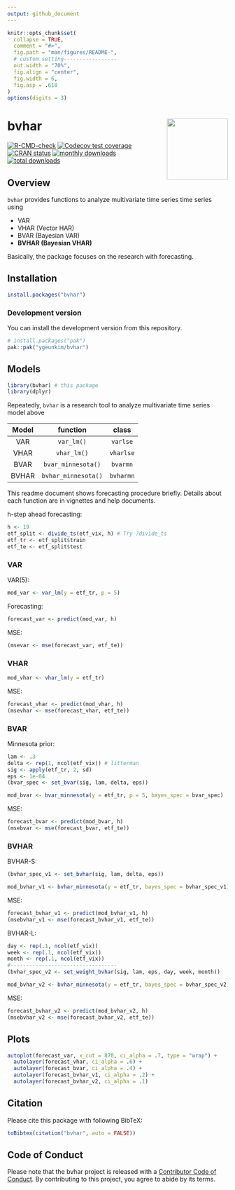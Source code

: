 ```yaml
---
output: github_document
---
```


<!-- README.md is generated from README.Rmd. Please edit that file -->

```r
knitr::opts_chunk$set(
  collapse = TRUE,
  comment = "#>",
  fig.path = "man/figures/README-",
  # custom setting-----------------
  out.width = "70%",
  fig.align = "center",
  fig.width = 6,
  fig.asp = .618
)
options(digits = 3)
```

# bvhar <img src='man/figures/logo.png' align="right" height="139" />

<!-- badges: start -->
[![R-CMD-check](https://github.com/ygeunkim/bvhar/workflows/R-CMD-check/badge.svg)](https://github.com/ygeunkim/bvhar/actions)
[![Codecov test coverage](https://codecov.io/gh/ygeunkim/bvhar/graph/badge.svg)](https://app.codecov.io/gh/ygeunkim/bvhar)
[![CRAN status](https://www.r-pkg.org/badges/version/bvhar)](https://CRAN.R-project.org/package=bvhar)
[![monthly downloads](https://cranlogs.r-pkg.org/badges/last-month/bvhar?color=blue)](https://cran.r-project.org/package=bvhar)
[![total downloads](https://cranlogs.r-pkg.org/badges/grand-total/bvhar?color=blue)](https://cran.r-project.org/package=bvhar)
<!-- badges: end -->

## Overview

`bvhar` provides functions to analyze multivariate time series time series using

- VAR
- VHAR (Vector HAR)
- BVAR (Bayesian VAR)
- **BVHAR (Bayesian VHAR)**

Basically, the package focuses on the research with forecasting.

## Installation

```r
install.packages("bvhar")
```

### Development version

You can install the development version from this repository.

```r
# install.packages("pak")
pak::pak("ygeunkim/bvhar")
```

## Models

```r
library(bvhar) # this package
library(dplyr)
```

Repeatedly, `bvhar` is a research tool to analyze multivariate time series model above

| Model | function | class |  
|:-----:|:--------:|:--:|  
| VAR | `var_lm()` | `varlse` |  
| VHAR | `vhar_lm()` | `vharlse` |  
| BVAR | `bvar_minnesota()` | `bvarmn` |  
| BVHAR | `bvhar_minnesota()` | `bvharmn` |  

This readme document shows forecasting procedure briefly.
Details about each function are in vignettes and help documents.

h-step ahead forecasting:

```r
h <- 19
etf_split <- divide_ts(etf_vix, h) # Try ?divide_ts
etf_tr <- etf_split$train
etf_te <- etf_split$test
```

### VAR

VAR(5):

```r
mod_var <- var_lm(y = etf_tr, p = 5)
```

Forecasting:

```r
forecast_var <- predict(mod_var, h)
```

MSE:

```r
(msevar <- mse(forecast_var, etf_te))
```

### VHAR

```r
mod_vhar <- vhar_lm(y = etf_tr)
```

MSE:

```r
forecast_vhar <- predict(mod_vhar, h)
(msevhar <- mse(forecast_vhar, etf_te))
```

### BVAR

Minnesota prior:

```r
lam <- .3
delta <- rep(1, ncol(etf_vix)) # litterman
sig <- apply(etf_tr, 2, sd)
eps <- 1e-04
(bvar_spec <- set_bvar(sig, lam, delta, eps))
```

```r
mod_bvar <- bvar_minnesota(y = etf_tr, p = 5, bayes_spec = bvar_spec)
```

MSE:

```r
forecast_bvar <- predict(mod_bvar, h)
(msebvar <- mse(forecast_bvar, etf_te))
```

### BVHAR

BVHAR-S:

```r
(bvhar_spec_v1 <- set_bvhar(sig, lam, delta, eps))
```

```r
mod_bvhar_v1 <- bvhar_minnesota(y = etf_tr, bayes_spec = bvhar_spec_v1)
```

MSE:

```r
forecast_bvhar_v1 <- predict(mod_bvhar_v1, h)
(msebvhar_v1 <- mse(forecast_bvhar_v1, etf_te))
```

BVHAR-L:

```r
day <- rep(.1, ncol(etf_vix))
week <- rep(.1, ncol(etf_vix))
month <- rep(.1, ncol(etf_vix))
#----------------------------------
(bvhar_spec_v2 <- set_weight_bvhar(sig, lam, eps, day, week, month))
```

```r
mod_bvhar_v2 <- bvhar_minnesota(y = etf_tr, bayes_spec = bvhar_spec_v2)
```

MSE:

```r
forecast_bvhar_v2 <- predict(mod_bvhar_v2, h)
(msebvhar_v2 <- mse(forecast_bvhar_v2, etf_te))
```

## Plots

```r
autoplot(forecast_var, x_cut = 870, ci_alpha = .7, type = "wrap") +
  autolayer(forecast_vhar, ci_alpha = .6) +
  autolayer(forecast_bvar, ci_alpha = .4) +
  autolayer(forecast_bvhar_v1, ci_alpha = .2) +
  autolayer(forecast_bvhar_v2, ci_alpha = .1)
```

## Citation

Please cite this package with following BibTeX:

```r
toBibtex(citation("bvhar", auto = FALSE))
```

## Code of Conduct
  
  Please note that the bvhar project is released with a [Contributor Code of Conduct](https://contributor-covenant.org/version/2/0/CODE_OF_CONDUCT.html). By contributing to this project, you agree to abide by its terms.
